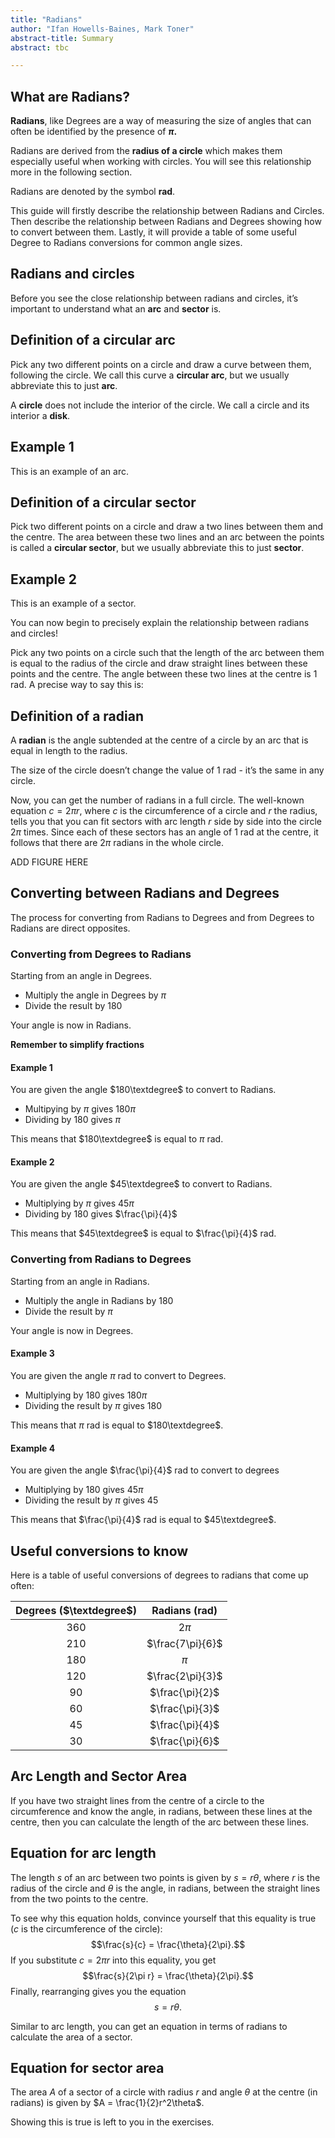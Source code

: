 ---
title: "Radians"
author: "Ifan Howells-Baines, Mark Toner"
abstract-title: Summary
abstract: tbc

---


## What are Radians? {-}

**Radians**, like Degrees are a way of measuring the size of angles that can often be identified by the presence of **$\pi$.**

Radians are derived from the **radius of a circle** which makes them especially useful when working with circles. You will see this relationship more in the following section.

Radians are denoted by the symbol **rad**. 

This guide will firstly describe the relationship between Radians and Circles. Then describe the relationship between Radians and Degrees showing how to convert between them. Lastly, it will provide a table of some useful Degree to Radians conversions for common angle sizes.


## Radians and circles

Before you see the close relationship between radians and circles, it's important to understand what an **arc** and **sector** is.

::: {.callout-note}
## Definition of a circular arc
Pick any two different points on a circle and draw a curve between them, following the circle. We call this curve a **circular arc**, but we usually abbreviate this to just **arc**.
:::

::: {.callout-tip}
A **circle** does not include the interior of the circle. We call a circle and its interior a **disk**.
:::


::: {.callout-note appearance="simple"}
## Example 1
This is an example of an arc.
:::

::: {.callout-note}
## Definition of a circular sector
Pick two different points on a circle and draw a two lines between them and the centre. The area between these two lines and an arc between the points is called a **circular sector**, but we usually abbreviate this to just **sector**.
:::

::: {.callout-note appreance="simple"}
## Example 2
This is an example of a sector.
:::


You can now begin to precisely explain the relationship between radians and circles!

Pick any two points on a circle such that the length of the arc between them is equal to the radius of the circle and draw straight lines between these points and the centre. The angle between these two lines at the centre is $1$ rad. A precise way to say this is:

::: {.callout-note}
## Definition of a radian
A **radian** is the angle subtended at the centre of a circle by an arc that is equal in length to the radius.
:::

::: {.callout-tip}
The size of the circle doesn't change the value of $1$ rad - it's the same in any circle.
:::

Now, you can get the number of radians in a full circle. The well-known equation $c = 2 \pi r$, where $c$ is the circumference of a circle and $r$ the radius, tells you that you can fit sectors with arc length $r$ side by side into the circle $2\pi$ times. Since each of these sectors has an angle of $1$ rad at the centre, it follows that there are $2\pi$ radians in the whole circle.

ADD FIGURE HERE

## Converting between Radians and Degrees

The process for converting from Radians to Degrees and from Degrees to Radians are direct opposites.

### Converting from Degrees to Radians

Starting from an angle in Degrees.

- Multiply the angle in Degrees by $\pi$
- Divide the result by 180

Your angle is now in Radians. 

**Remember to simplify fractions**

#### Example 1

You are given the angle $180\textdegree$ to convert to Radians.

- Multipying by $\pi$ gives $180\pi$
- Dividing by 180 gives $\pi$

This means that $180\textdegree$ is equal to $\pi$ rad.

#### Example 2

You are given the angle $45\textdegree$ to convert to Radians.

- Multiplying by $\pi$ gives $45\pi$
- Dividing by 180 gives $\frac{\pi}{4}$

This means that $45\textdegree$ is equal to $\frac{\pi}{4}$ rad.

### Converting from Radians to Degrees

Starting from an angle in Radians.

- Multiply the angle in Radians by 180
- Divide the result by $\pi$

Your angle is now in Degrees.

#### Example 3

You are given the angle $\pi$ rad to convert to Degrees.

- Multiplying by 180 gives $180\pi$
- Dividing the result by $\pi$ gives 180

This means that $\pi$ rad is equal to $180\textdegree$.

#### Example 4

You are given the angle $\frac{\pi}{4}$ rad to convert to degrees

- Multiplying by 180 gives $45\pi$
- Dividing the result by $\pi$ gives 45

This means that $\frac{\pi}{4}$ rad is equal to  $45\textdegree$.


## Useful conversions to know

Here is a table of useful conversions of degrees to radians that come up often:

| Degrees ($\textdegree$) | Radians ($\textrm{rad}$) |
| :-: | :-: |
| $360$ | $2 \pi$ |
| $210$ | $\frac{7\pi}{6}$ |
| $180$ | $\pi$ |
| $120$ | $\frac{2\pi}{3}$ |
| $90$ | $\frac{\pi}{2}$ |
| $60$ | $\frac{\pi}{3}$ |
| $45$ | $\frac{\pi}{4}$ |
| $30$ | $\frac{\pi}{6}$ |



## Arc Length and Sector Area

If you have two straight lines from the centre of a circle to the circumference and know the angle, in radians, between these lines at the centre, then you can calculate the length of the arc between these lines. 

::: {.callout-note}
## Equation for arc length
The length $s$ of an arc between two points is given by $s = r \theta$, where $r$ is the radius of the circle and $\theta$ is the angle, in radians, between the straight lines from the two points to the centre.
:::

To see why this equation holds, convince yourself that this equality is true ($c$ is the circumference of the circle): $$\frac{s}{c} = \frac{\theta}{2\pi}.$$ If you substitute $c = 2\pi r$ into this equality, you get $$\frac{s}{2\pi r} = \frac{\theta}{2\pi}.$$ Finally, rearranging gives you the equation $$s = r \theta.$$


Similar to arc length, you can get an equation in terms of radians to calculate the area of a sector.

::: {.callout-note}
## Equation for sector area
The area $A$ of a sector of a circle with radius $r$ and angle $\theta$ at the centre (in radians) is given by $A = \frac{1}{2}r^2\theta$.
:::

Showing this is true is left to you in the exercises.


